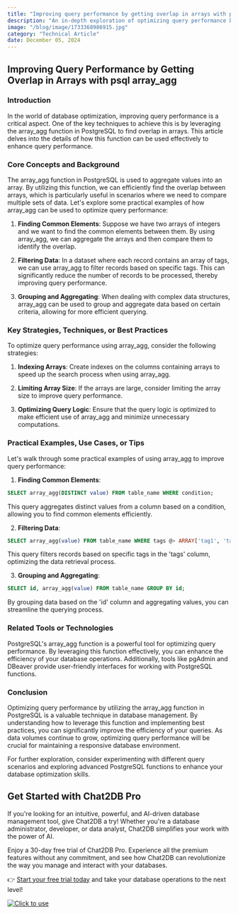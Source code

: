 ```yaml
---
title: "Improving query performance by getting overlap in arrays with psql array_agg"
description: "An in-depth exploration of optimizing query performance by leveraging array_agg function in PostgreSQL to find overlap in arrays."
image: "/blog/image/1733368986915.jpg"
category: "Technical Article"
date: December 05, 2024
---
```


## Improving Query Performance by Getting Overlap in Arrays with psql array_agg

### Introduction

In the world of database optimization, improving query performance is a critical aspect. One of the key techniques to achieve this is by leveraging the array_agg function in PostgreSQL to find overlap in arrays. This article delves into the details of how this function can be used effectively to enhance query performance.

### Core Concepts and Background

The array_agg function in PostgreSQL is used to aggregate values into an array. By utilizing this function, we can efficiently find the overlap between arrays, which is particularly useful in scenarios where we need to compare multiple sets of data. Let's explore some practical examples of how array_agg can be used to optimize query performance:

1. **Finding Common Elements**: Suppose we have two arrays of integers and we want to find the common elements between them. By using array_agg, we can aggregate the arrays and then compare them to identify the overlap.

2. **Filtering Data**: In a dataset where each record contains an array of tags, we can use array_agg to filter records based on specific tags. This can significantly reduce the number of records to be processed, thereby improving query performance.

3. **Grouping and Aggregating**: When dealing with complex data structures, array_agg can be used to group and aggregate data based on certain criteria, allowing for more efficient querying.

### Key Strategies, Techniques, or Best Practices

To optimize query performance using array_agg, consider the following strategies:

1. **Indexing Arrays**: Create indexes on the columns containing arrays to speed up the search process when using array_agg.

2. **Limiting Array Size**: If the arrays are large, consider limiting the array size to improve query performance.

3. **Optimizing Query Logic**: Ensure that the query logic is optimized to make efficient use of array_agg and minimize unnecessary computations.

### Practical Examples, Use Cases, or Tips

Let's walk through some practical examples of using array_agg to improve query performance:

1. **Finding Common Elements**:
```sql
SELECT array_agg(DISTINCT value) FROM table_name WHERE condition;
```
This query aggregates distinct values from a column based on a condition, allowing you to find common elements efficiently.

2. **Filtering Data**:
```sql
SELECT array_agg(value) FROM table_name WHERE tags @> ARRAY['tag1', 'tag2'];
```
This query filters records based on specific tags in the 'tags' column, optimizing the data retrieval process.

3. **Grouping and Aggregating**:
```sql
SELECT id, array_agg(value) FROM table_name GROUP BY id;
```
By grouping data based on the 'id' column and aggregating values, you can streamline the querying process.

### Related Tools or Technologies

PostgreSQL's array_agg function is a powerful tool for optimizing query performance. By leveraging this function effectively, you can enhance the efficiency of your database operations. Additionally, tools like pgAdmin and DBeaver provide user-friendly interfaces for working with PostgreSQL functions.

### Conclusion

Optimizing query performance by utilizing the array_agg function in PostgreSQL is a valuable technique in database management. By understanding how to leverage this function and implementing best practices, you can significantly improve the efficiency of your queries. As data volumes continue to grow, optimizing query performance will be crucial for maintaining a responsive database environment.

For further exploration, consider experimenting with different query scenarios and exploring advanced PostgreSQL functions to enhance your database optimization skills.

## Get Started with Chat2DB Pro

If you're looking for an intuitive, powerful, and AI-driven database management tool, give Chat2DB a try! Whether you're a database administrator, developer, or data analyst, Chat2DB simplifies your work with the power of AI.

Enjoy a 30-day free trial of Chat2DB Pro. Experience all the premium features without any commitment, and see how Chat2DB can revolutionize the way you manage and interact with your databases.

👉 [Start your free trial today](https://chat2db.ai/pricing) and take your database operations to the next level!


[![Click to use](/image/blog/bg/chat2db.jpg)](https://app.chat2db-ai.com/)
